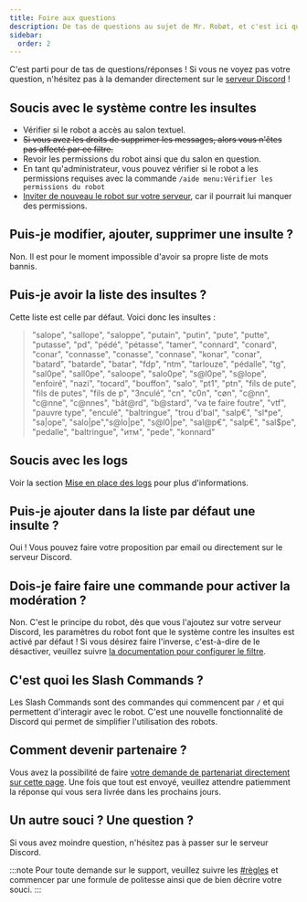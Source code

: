 ```yaml
---
title: Foire aux questions
description: De tas de questions au sujet de Mr. Robøt, et c'est ici que vous trouverez les réponses.
sidebar:
  order: 2
---
```


C'est parti pour de tas de questions/réponses ! Si vous ne voyez pas votre question, n'hésitez pas à la demander directement sur le [serveur Discord](https://mrrobot.app/discord) !

##  Soucis avec le système contre les insultes

- Vérifier si le robot a accès au salon textuel.
- ~~Si vous avez les droits de supprimer les messages, alors vous n'êtes pas affecté par ce filtre.~~
- Revoir les permissions du robot ainsi que du salon en question.
- En tant qu'administrateur, vous pouvez vérifier si le robot a les permissions requises avec la commande `/aide menu:Vérifier les permissions du robot`
- [Inviter de nouveau le robot sur votre serveur](https://mrrobot.app/add), car il pourrait lui manquer des permissions.

## Puis-je modifier, ajouter, supprimer une insulte ?

Non. Il est pour le moment impossible d'avoir sa propre liste de mots bannis.

## Puis-je avoir la liste des insultes ?

Cette liste est celle par défaut.
Voici donc les insultes :

> "salope", "sallope", "saloppe", "putain", "putin", "pute", "putte", "putasse", "pd", "pédé", "pétasse", "tamer", "connard", "conard", "conar", "connasse", "conasse", "connase", "konar", "conar", "batard", "batarde", "batar", "fdp", "ntm", "tarlouze", "pédalle", "tg", "sal0pe", "sall0pe", "saloope", "salo0pe", "s@l0pe", "s@lope", "enfoiré", "nazi", "tocard", "bouffon", "salo", "pt1", "ptn", "fils de pute", "fils de putes", "fils de p", "3nculé", "cn", "c0n", "cøn", "c@nn", "c@nne", "c@nnes", "bât@rd", "b@stard", "va te faire foutre", "vtf", "pauvre type", "enculé", "baltringue", "trou d'bal", "salp€", "sl*pe", "sa|ope", "salo|pe","s@lo|pe", "s@l0|pe", "sal@p€", "salp€", "sal$pe", "pedalle", "baltringue", "итм", "pede", "konnard"

## Soucis avec les logs

Voir la section [Mise en place des logs](/configuration/logs/) pour plus d'informations.

## Puis-je ajouter dans la liste par défaut une insulte ?

Oui ! Vous pouvez faire votre proposition par email ou directement sur le serveur Discord.

## Dois-je faire faire une commande pour activer la modération ?

Non. C'est le principe du robot, dès que vous l'ajoutez sur votre serveur Discord, les paramètres du robot font que le système contre les insultes est activé par défaut !
Si vous désirez faire l'inverse, c'est-à-dire de le désactiver, veuillez suivre [la documentation pour configurer le filtre](/configuration/swear/config-filter/).

## C'est quoi les Slash Commands ?

Les Slash Commands sont des commandes qui commencent par `/` et qui permettent d'interagir avec le robot. C'est une nouvelle fonctionnalité de Discord qui permet de simplifier l'utilisation des robots.

## Comment devenir partenaire ?

Vous avez la possibilité de faire [votre demande de partenariat directement sur cette page](https://mrrobot.app/partners).
Une fois que tout est envoyé, veuillez attendre patiemment la réponse qui vous sera livrée dans les prochains jours.

## Un autre souci ? Une question ?

Si vous avez moindre question, n'hésitez pas à passer sur le serveur Discord.

:::note
Pour toute demande sur le support, veuillez suivre les [#règles](https://mrrobot.app/discord) et commencer par une formule de politesse ainsi que de bien décrire votre souci.
:::